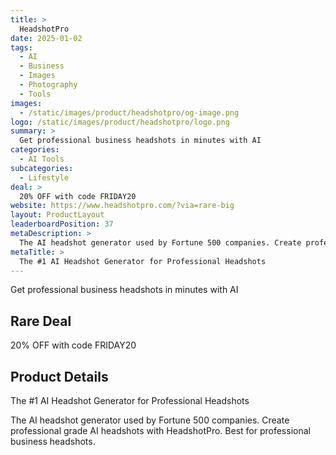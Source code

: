 ```yaml
---
title: >
  HeadshotPro
date: 2025-01-02
tags:
  - AI
  - Business
  - Images
  - Photography
  - Tools
images:
  - /static/images/product/headshotpro/og-image.png
logo: /static/images/product/headshotpro/logo.png
summary: >
  Get professional business headshots in minutes with AI
categories:
  - AI Tools
subcategories:
  - Lifestyle
deal: >
  20% OFF with code FRIDAY20
website: https://www.headshotpro.com/?via=rare-big
layout: ProductLayout
leaderboardPosition: 37
metaDescription: >
  The AI headshot generator used by Fortune 500 companies. Create professional grade AI headshots with HeadshotPro. Best for professional business headshots.
metaTitle: >
  The #1 AI Headshot Generator for Professional Headshots
---
```

Get professional business headshots in minutes with AI

## Rare Deal

20% OFF with code FRIDAY20

## Product Details

The #1 AI Headshot Generator for Professional Headshots

The AI headshot generator used by Fortune 500 companies. Create professional grade AI headshots with HeadshotPro. Best for professional business headshots.

